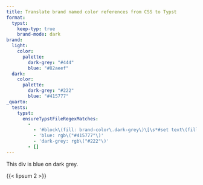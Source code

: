 ```yaml
---
title: Translate brand named color references from CSS to Typst
format:
  typst:
    keep-typ: true
    brand-mode: dark
brand:
  light:
    color:
      palette:
        dark-grey: "#444"
        blue: "#82aeef"
  dark:
    color:
      palette:
        dark-grey: "#222"
        blue: "#415777"
_quarto:
  tests:
    typst:
      ensureTypstFileRegexMatches:
        -
          - '#block\(fill: brand-color\.dark-grey\)\[\s*#set text\(fill: brand-color\.blue\);'
          - 'blue: rgb\("#415777"\)'
          - 'dark-grey: rgb\("#222"\)'
        - []
---
```



```{=typst}
// stopgap to make this look ok
#set block(inset: 6pt)
```

:::{style="background-color: var(--brand-dark-grey); color: var(--brand-blue)"}
This div is blue on dark grey.
:::

{{< lipsum 2 >}}
